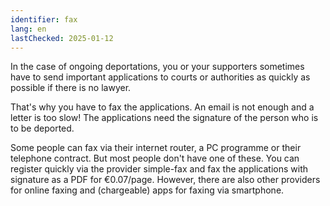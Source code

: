 ```yaml
---
identifier: fax
lang: en
lastChecked: 2025-01-12
---
```

In the case of ongoing deportations, you or your supporters sometimes have to send important applications to courts or authorities as quickly as possible if there is no lawyer.

That's why you have to fax the applications. An email is not enough and a letter is too slow! The applications need the signature of the person who is to be deported.

Some people can fax via their internet router, a PC programme or their telephone contract. But most people don't have one of these. You can register quickly via the provider simple-fax and fax the applications with signature as a PDF for €0.07/page. However, there are also other providers for online faxing and (chargeable) apps for faxing via smartphone.

<ExternalShortLink identifier="simplefax" />
